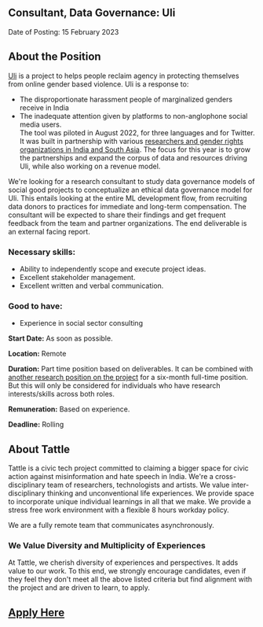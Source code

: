 ## Consultant, Data Governance: Uli

Date of Posting: 15 February 2023

## About the Position
[Uli](uli.tattle.co.in) is a project to helps people reclaim agency in protecting themselves from online gender based violence. Uli is a response to:
- The disproportionate harassment people of marginalized genders receive in India
- The inadequate attention given by platforms to non-anglophone social media users.  
The tool was piloted in August 2022, for three languages and for Twitter. It was built in partnership with various [researchers and gender rights organizations in India and South Asia](https://uli.tattle.co.in/about). The focus for this year is to grow the partnerships and expand the corpus of data and resources driving Uli, while also working on a revenue model. 

We're looking for a research consultant to study data governance models of social good projects to conceptualize an ethical data governance model for Uli. This entails looking at the entire ML development flow, from recruiting data donors to practices for immediate and long-term compensation. The consultant will be expected to share their findings and get frequent feedback from the team and partner organizations. The end deliverable is an external facing report. 


### Necessary skills: 
- Ability to independently scope and execute project ideas.
- Excellent stakeholder management.  
- Excellent written and verbal communication. 

### Good to have:
- Experience in social sector consulting


**Start Date:** As soon as possible.

**Location:** Remote

**Duration:** Part time position based on deliverables. 
It can be combined with [another research position on the project](../uli-research-1.mdx) for a six-month full-time position. But this will only be considered for individuals who have research interests/skills across both roles.  

**Remuneration:** Based on experience. 

**Deadline:** Rolling 

## About Tattle
Tattle is a civic tech project committed to claiming a bigger space for civic action against misinformation and hate speech in India. We're a cross-disciplinary team of researchers, technologists and artists. We value inter-disciplinary thinking and unconventional life experiences. We provide space to incorporate unique individual learnings in all that we make. We provide a stress free work environment with a flexible 8 hours workday policy. 


We are a fully remote team that communicates asynchronously.

### We Value Diversity and Multiplicity of Experiences
At Tattle, we cherish diversity of experiences and perspectives. It adds value to our work. To this end, we strongly encourage candidates, even if they feel they don't meet all the above listed criteria but find alignment with the project and are driven to learn, to apply.

## [Apply Here](https://docs.google.com/forms/d/e/1FAIpQLSf9kH9vWZoscBzxMITtxbTlmUJlogj9HejsZXUjs_H1dzssuQ/viewform?usp=sf_link)
